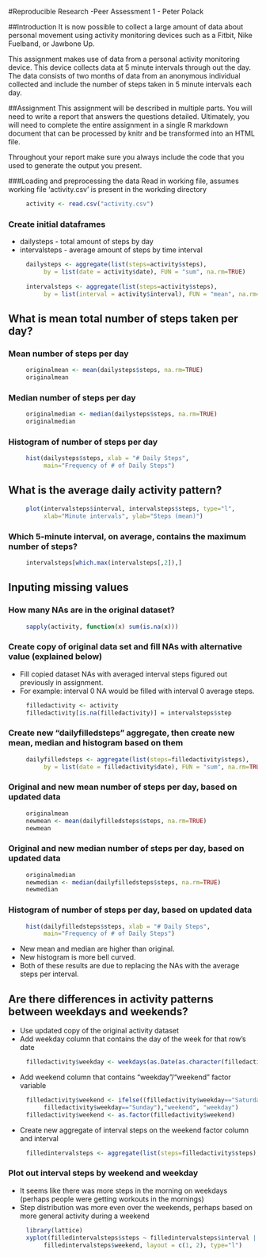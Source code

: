 #Reproducible Research
-Peer Assessment 1 - Peter Polack

##Introduction
It is now possible to collect a large amount of data about personal movement using activity monitoring devices such as a Fitbit, Nike Fuelband, or Jawbone Up.

This assignment makes use of data from a personal activity monitoring device. This device collects data at 5 minute intervals through out the day. The data consists of two months of data from an anonymous individual collected and include the number of steps taken in 5 minute intervals each day.

##Assignment
This assignment will be described in multiple parts. You will need to write a report that answers the questions detailed. Ultimately, you will need to complete the entire assignment in a single R markdown document that can be processed by knitr and be transformed into an HTML file.

Throughout your report make sure you always include the code that you used to generate the output you present.

###Loading and preprocessing the data
Read in working file, assumes working file 'activity.csv' is present in the workding directory
```r
     activity <- read.csv("activity.csv")
```
     
###  Create initial dataframes
 - dailysteps - total amount of steps by day
 - intervalsteps - average amount of steps by time interval
```r
     dailysteps <- aggregate(list(steps=activity$steps), 
          by = list(date = activity$date), FUN = "sum", na.rm=TRUE)
     
     intervalsteps <- aggregate(list(steps=activity$steps), 
          by = list(interval = activity$interval), FUN = "mean", na.rm=TRUE)
```
 
## What is mean total number of steps taken per day?
### Mean number of steps per day
```r
     originalmean <- mean(dailysteps$steps, na.rm=TRUE)
     originalmean
```
### Median number of steps per day
```r
     originalmedian <- median(dailysteps$steps, na.rm=TRUE)
     originalmedian
```
### Histogram of number of steps per day
```r
     hist(dailysteps$steps, xlab = "# Daily Steps", 
          main="Frequency of # of Daily Steps")
```


## What is the average daily activity pattern?
```r
     plot(intervalsteps$interval, intervalsteps$steps, type="l", 
          xlab="Minute intervals", ylab="Steps (mean)")
```

### Which 5-minute interval, on average, contains the maximum number of steps?
```r
     intervalsteps[which.max(intervalsteps[,2]),]
```

  
    
## Inputing missing values

### How many NAs are in the original dataset?
```r
     sapply(activity, function(x) sum(is.na(x)))
```

### Create copy of original data set and fill NAs with alternative value (explained below)
 - Fill copied dataset NAs with averaged interval steps figured out previously in assignment.
 - For example: interval 0 NA would be filled with interval 0 average steps.
 
```r
     filledactivity <- activity
     filledactivity[is.na(filledactivity)] = intervalsteps$step
```

### Create new "dailyfilledsteps" aggregate, then create new mean, median and histogram based on them
```r
     dailyfilledsteps <- aggregate(list(steps=filledactivity$steps), 
          by = list(date = filledactivity$date), FUN = "sum", na.rm=TRUE)
```

### Original and new mean number of steps per day, based on updated data
```r
     originalmean
     newmean <- mean(dailyfilledsteps$steps, na.rm=TRUE)
     newmean
```

### Original and new median number of steps per day, based on updated data
```r
     originalmedian
     newmedian <- median(dailyfilledsteps$steps, na.rm=TRUE)
     newmedian
```

### Histogram of number of steps per day, based on updated data
```r
     hist(dailyfilledsteps$steps, xlab = "# Daily Steps", 
          main="Frequency of # of Daily Steps")
```

 - New mean and median are higher than original.
 - New histogram is more bell curved.
 - Both of these results are due to replacing the NAs with the average steps per interval.  
 
## Are there differences in activity patterns between weekdays and weekends?
 - Use updated copy of the original activity dataset
 - Add weekday column that contains the day of the week for that row's date

```r
     filledactivity$weekday <- weekdays(as.Date(as.character(filledactivity$date)))
```

 - Add weekend column that contains "weekday"/"weekend" factor variable
```r
     filledactivity$weekend <- ifelse((filledactivity$weekday=="Saturday"|
          filledactivity$weekday=="Sunday"),"weekend", "weekday")
     filledactivity$weekend <- as.factor(filledactivity$weekend)
```

 - Create new aggregate of interval steps on the weekend factor column and interval
```r
     filledintervalsteps <- aggregate(list(steps=filledactivity$steps), by = list(weekend = filledactivity$weekend, interval = filledactivity$interval), FUN = "mean", na.rm=TRUE)

```

### Plot out interval steps by weekend and weekday
 - It seems like there was more steps in the morning on weekdays (perhaps people were getting workouts in the mornings)  
 - Step distribution was more even over the weekends, perhaps based on more general activity during a weekend

```r
     library(lattice)
     xyplot(filledintervalsteps$steps ~ filledintervalsteps$interval | 
          filledintervalsteps$weekend, layout = c(1, 2), type="l")
```